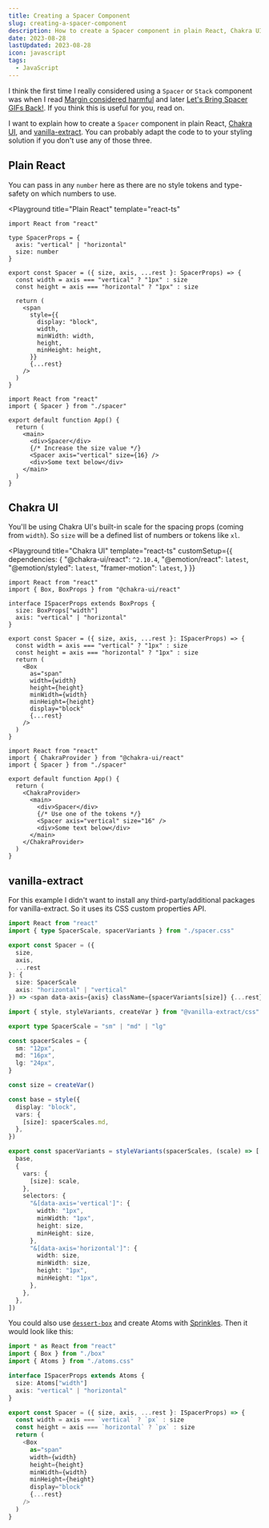 ```yaml
---
title: Creating a Spacer Component
slug: creating-a-spacer-component
description: How to create a Spacer component in plain React, Chakra UI, and vanilla-extract
date: 2023-08-28
lastUpdated: 2023-08-28
icon: javascript
tags:
  - JavaScript
---
```


I think the first time I really considered using a `Spacer` or `Stack` component was when I read [Margin considered harmful](https://mxstbr.com/thoughts/margin) and later [Let's Bring Spacer GIFs Back!](https://www.joshwcomeau.com/react/modern-spacer-gif/). If you think this is useful for you, read on.

I want to explain how to create a `Spacer` component in plain React, [Chakra UI](https://chakra-ui.com/), and [vanilla-extract](https://vanilla-extract.style/). You can probably adapt the code to to your styling solution if you don't use any of those three.

## Plain React

You can pass in any `number` here as there are no style tokens and type-safety on which numbers to use.

<Playground
  title="Plain React"
  template="react-ts"
>

```tsx name=spacer.tsx active
import React from "react"

type SpacerProps = {
  axis: "vertical" | "horizontal"
  size: number
}

export const Spacer = ({ size, axis, ...rest }: SpacerProps) => {
  const width = axis === "vertical" ? "1px" : size
  const height = axis === "horizontal" ? "1px" : size

  return (
    <span
      style={{
        display: "block",
        width,
        minWidth: width,
        height,
        minHeight: height,
      }}
      {...rest}
    />
  )
}
```

```tsx name=App.tsx
import React from "react"
import { Spacer } from "./spacer"

export default function App() {
  return (
    <main>
      <div>Spacer</div>
      {/* Increase the size value */}
      <Spacer axis="vertical" size={16} />
      <div>Some text below</div>
    </main>
  )
}
```
</Playground>

## Chakra UI

You'll be using Chakra UI's built-in scale for the spacing props (coming from `width`). So `size` will be a defined list of numbers or tokens like `xl`.

<Playground
  title="Chakra UI"
  template="react-ts"
  customSetup={{
    dependencies: {
      "@chakra-ui/react": `^2.10.4`,
      "@emotion/react": `latest`,
      "@emotion/styled": `latest`,
      "framer-motion": `latest`,
    }
  }}
>

```tsx name=spacer.tsx active
import React from "react"
import { Box, BoxProps } from "@chakra-ui/react"

interface ISpacerProps extends BoxProps {
  size: BoxProps["width"]
  axis: "vertical" | "horizontal"
}

export const Spacer = ({ size, axis, ...rest }: ISpacerProps) => {
  const width = axis === "vertical" ? "1px" : size
  const height = axis === "horizontal" ? "1px" : size
  return (
    <Box
      as="span"
      width={width}
      height={height}
      minWidth={width}
      minHeight={height}
      display="block"
      {...rest}
    />
  )
}
```

```tsx name=App.tsx
import React from "react"
import { ChakraProvider } from "@chakra-ui/react"
import { Spacer } from "./spacer"

export default function App() {
  return (
    <ChakraProvider>
      <main>
        <div>Spacer</div>
        {/* Use one of the tokens */}
        <Spacer axis="vertical" size="16" />
        <div>Some text below</div>
      </main>
    </ChakraProvider>
  )
}
```

</Playground>

## vanilla-extract

For this example I didn't want to install any third-party/additional packages for vanilla-extract. So it uses its CSS custom properties API.

```ts {{ title: 'spacer.tsx' }}
import React from "react"
import { type SpacerScale, spacerVariants } from "./spacer.css"

export const Spacer = ({
  size,
  axis,
  ...rest
}: {
  size: SpacerScale
  axis: "horizontal" | "vertical"
}) => <span data-axis={axis} className={spacerVariants[size]} {...rest} />
```

```ts {{ title: 'spacer.css.ts' }}
import { style, styleVariants, createVar } from "@vanilla-extract/css"

export type SpacerScale = "sm" | "md" | "lg"

const spacerScales = {
  sm: "12px",
  md: "16px",
  lg: "24px",
}

const size = createVar()

const base = style({
  display: "block",
  vars: {
    [size]: spacerScales.md,
  },
})

export const spacerVariants = styleVariants(spacerScales, (scale) => [
  base,
  {
    vars: {
      [size]: scale,
    },
    selectors: {
      "&[data-axis='vertical']": {
        width: "1px",
        minWidth: "1px",
        height: size,
        minHeight: size,
      },
      "&[data-axis='horizontal']": {
        width: size,
        minWidth: size,
        height: "1px",
        minHeight: "1px",
      },
    },
  },
])
```

You could also use [`dessert-box`](https://github.com/TheMightyPenguin/dessert-box) and create Atoms with [Sprinkles](https://vanilla-extract.style/documentation/packages/sprinkles/). Then it would look like this:

```ts
import * as React from "react"
import { Box } from "./box"
import { Atoms } from "./atoms.css"

interface ISpacerProps extends Atoms {
  size: Atoms["width"]
  axis: "vertical" | "horizontal"
}

export const Spacer = ({ size, axis, ...rest }: ISpacerProps) => {
  const width = axis === `vertical` ? `px` : size
  const height = axis === `horizontal` ? `px` : size
  return (
    <Box
      as="span"
      width={width}
      height={height}
      minWidth={width}
      minHeight={height}
      display="block"
      {...rest}
    />
  )
}
```
